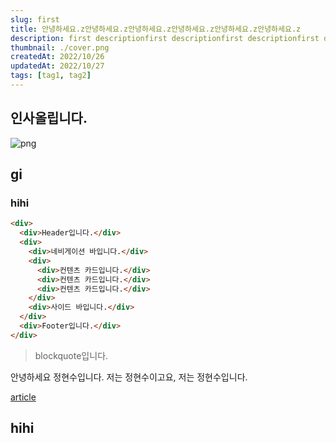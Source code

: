 ```yaml
---
slug: first
title: 안녕하세요.z안녕하세요.z안녕하세요.z안녕하세요.z안녕하세요.z안녕하세요.z
description: first descriptionfirst descriptionfirst descriptionfirst descriptionfirst descriptionfirst description
thumbnail: ./cover.png
createdAt: 2022/10/26
updatedAt: 2022/10/27
tags: [tag1, tag2]
---
```


## 인사올립니다.

![png](./1.png)

## gi

### hihi

```html
<div>
  <div>Header입니다.</div>
  <div>
    <div>네비게이션 바입니다.</div>
    <div>
      <div>컨텐츠 카드입니다.</div>
      <div>컨텐츠 카드입니다.</div>
      <div>컨텐츠 카드입니다.</div>
    </div>
    <div>사이드 바입니다.</div>
  </div>
  <div>Footer입니다.</div>
</div>
```

> blockquote입니다.


안녕하세요 정현수입니다.
저는 정현수이고요, 저는 정현수입니다.

[article](https://developer.mozilla.org/ko/docs/Web/HTML/Element/article)

## hihi
